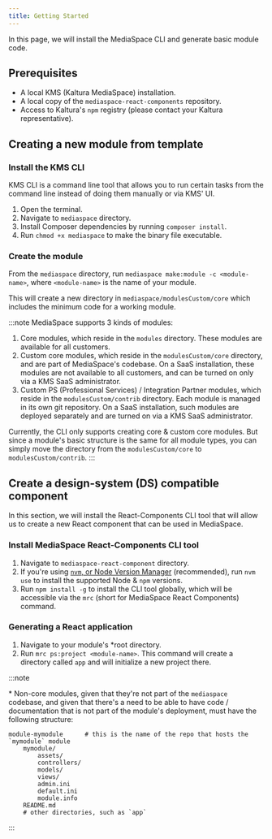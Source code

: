 ```yaml
---
title: Getting Started
---
```


In this page, we will install the MediaSpace CLI and generate basic module code.

## Prerequisites

-   A local KMS (Kaltura MediaSpace) installation.
-   A local copy of the `mediaspace-react-components` repository.
-   Access to Kaltura's `npm` registry (please contact your Kaltura representative).

## Creating a new module from template

### Install the KMS CLI

KMS CLI is a command line tool that allows you to run certain tasks from the command line instead of doing them manually or via KMS' UI.

1. Open the terminal.
2. Navigate to `mediaspace` directory.
3. Install Composer dependencies by running `composer install`.
4. Run `chmod +x mediaspace` to make the binary file executable.

### Create the module

From the `mediaspace` directory, run `mediaspace make:module -c <module-name>`, where `<module-name>` is the name of your module.

This will create a new directory in `mediaspace/modulesCustom/core` which includes the minimum code for a working module.

:::note
MediaSpace supports 3 kinds of modules:

1. Core modules, which reside in the `modules` directory. These modules are available for all customers.
2. Custom core modules, which reside in the `modulesCustom/core` directory, and are part of MediaSpace's codebase. On a SaaS installation,
   these modules are not available to all customers, and can be turned on only via a KMS SaaS administrator.
3. Custom PS (Professional Services) / Integration Partner modules, which reside in the `modulesCustom/contrib` directory.
   Each module is managed in its own git repository. On a SaaS installation, such modules are deployed separately and are turned on via a
   KMS SaaS administrator.

Currently, the CLI only supports creating core & custom core modules. But since a module's basic structure is the same for all module types,
you can simply move the directory from the `modulesCustom/core` to `modulesCustom/contrib`.
:::

## Create a design-system (DS) compatible component

In this section, we will install the React-Components CLI tool that will allow us to create a new React component that can be used in
MediaSpace.

### Install MediaSpace React-Components CLI tool

1. Navigate to `mediaspace-react-component` directory.
2. If you're using [`nvm`, or Node Version Manager](https://github.com/nvm-sh/nvm) (recommended), run `nvm use` to install the supported Node
   & `npm` versions.
3. Run `npm install -g` to install the CLI tool globally, which will be accessible via the `mrc` (short for MediaSpace React Components)
   command.

### Generating a React application

1. Navigate to your module's \*root directory.
2. Run `mrc ps:project <module-name>`. This command will create a directory called `app` and will initialize a new project there.

:::note

\* Non-core modules, given that they're not part of the `mediaspace` codebase, and given that there's a need to be able to have code /
documentation that is not part of the module's deployment, must have the following structure:

```
module-mymodule      # this is the name of the repo that hosts the `mymodule` module
    mymodule/
        assets/
        controllers/
        models/
        views/
        admin.ini
        default.ini
        module.info
    README.md
    # other directories, such as `app`
```

:::
